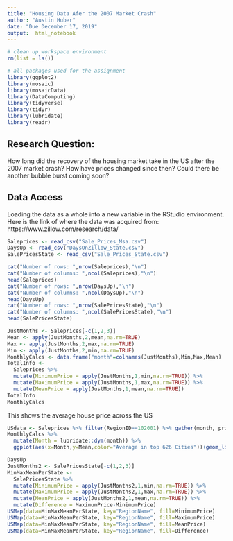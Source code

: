 ```yaml
---
title: "Housing Data Afer the 2007 Market Crash"
author: "Austin Huber"
date: "Due December 17, 2019"
output:  html_notebook
---
```


```r
# clean up workspace environment
rm(list = ls())

# all packages used for the assignment
library(ggplot2)
library(mosaic)
library(mosaicData)
library(DataComputing)
library(tidyverse)
library(tidyr)
library(lubridate)
library(readr)
```


## Research Question:

How long did the recovery of the housing market take in the US after the 2007 market crash? How have prices changed since then? Could there be another bubble burst coming soon?


## Data Access

Loading the data as a whole into a new variable in the RStudio environment. Here is the link of where the data was acquired from: https://www.zillow.com/research/data/
```r
Saleprices <- read_csv("Sale_Prices_Msa.csv")
DaysUp <- read_csv("DaysOnZillow_State.csv")
SalePricesState <- read_csv("Sale_Prices_State.csv")
```
```r
cat("Number of rows: ",nrow(Saleprices),"\n")
cat("Number of columns: ",ncol(Saleprices),"\n")
head(Saleprices)
cat("Number of rows: ",nrow(DaysUp),"\n")
cat("Number of columns: ",ncol(DaysUp),"\n")
head(DaysUp)
cat("Number of rows: ",nrow(SalePricesState),"\n")
cat("Number of columns: ",ncol(SalePricesState),"\n")
head(SalePricesState)
```

```r
JustMonths <- Saleprices[-c(1,2,3)]
Mean <- apply(JustMonths,2,mean,na.rm=TRUE)
Max <- apply(JustMonths,2,max,na.rm=TRUE)
Min <- apply(JustMonths,2,min,na.rm=TRUE)
MonthlyCalcs <- data.frame("month"=colnames(JustMonths),Min,Max,Mean)
TotalInfo <- 
  Saleprices %>%
  mutate(MinimumPrice = apply(JustMonths,1,min,na.rm=TRUE)) %>%
  mutate(MaximumPrice = apply(JustMonths,1,max,na.rm=TRUE)) %>%
  mutate(MeanPrice = apply(JustMonths,1,mean,na.rm=TRUE))
TotalInfo
MonthlyCalcs
```


This shows the average house price across the US 

```r
USdata <- Saleprices %>% filter(RegionID==102001) %>% gather(month, price, -RegionID, -RegionName, -SizeRank) %>% mutate(Month = lubridate::dym(month))
MonthlyCalcs %>%
  mutate(Month = lubridate::dym(month)) %>%
  ggplot(aes(x=Month,y=Mean,color="Average in top 626 Cities"))+geom_line(size=1)+geom_line(mapping=aes(y=price,color="Average in all of the US"),data=USdata,size=1)+ggtitle("Average Price of Houses in the US")+xlab("Years")+ylab("Price (in dollars)")
```


```r
DaysUp
JustMonths2 <- SalePricesState[-c(1,2,3)]
MinMaxMeanPerState <- 
  SalePricesState %>%
  mutate(MinimumPrice = apply(JustMonths2,1,min,na.rm=TRUE)) %>%
  mutate(MaximumPrice = apply(JustMonths2,1,max,na.rm=TRUE)) %>%
  mutate(MeanPrice = apply(JustMonths2,1,mean,na.rm=TRUE)) %>%
  mutate(Difference = MaximumPrice-MinimumPrice)
USMap(data=MinMaxMeanPerState, key="RegionName", fill=MinimumPrice)
USMap(data=MinMaxMeanPerState, key="RegionName", fill=MaximumPrice)
USMap(data=MinMaxMeanPerState, key="RegionName", fill=MeanPrice)
USMap(data=MinMaxMeanPerState, key="RegionName", fill=Difference)


```








